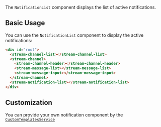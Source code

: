 The `NotificationList` component displays the list of active notifications.

## Basic Usage

You can use the `NotificationList` component to display the active notifications:

```html
<div id="root">
  <stream-channel-list></stream-channel-list>
  <stream-channel>
    <stream-channel-header></stream-channel-header>
    <stream-message-list></stream-message-list>
    <stream-message-input></stream-message-input>
  </stream-channel>
  <stream-notification-list></stream-notification-list>
</div>
```

## Customization

You can provide your own notification component by the [`CustomTemplatesService`](../services/CustomTemplatesService.mdx)

[//]: # "Start of generated content"
[//]: # "End of generated content"
